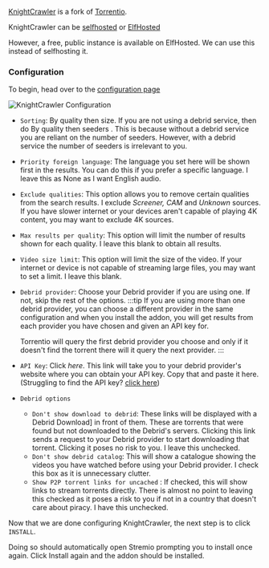 
<StremioAddonButtons id="knightcrawler" manifest="https://knightcrawler.elfhosted.com/manifest.json" configurable={true} configurationRequired={false} source="https://github.com/knightcrawler-stremio/knightcrawler"/> 

[KnightCrawler](https://github.com/knightcrawler-stremio/knightcrawler) is a fork of [Torrentio](addons?addon=torrentio).

KnightCrawler can be [selfhosted](https://github.com/knightcrawler-stremio/knightcrawler?tab=readme-ov-file#using) or [ElfHosted](https://elfhosted.com/apps/torrentio/)

However, a free, public instance is available on ElfHosted. We can use this instead of selfhosting it.

<h3>Configuration</h3>

To begin, head over to the [configuration page](https://knightcrawler.elfhosted.com/configure)

![KnightCrawler Configuration](/img/stremio/knightcrawler_setup.png)

- `Sorting`: By quality then size. If you are not using a debrid service, then do By quality then seeders . 
                This is because without a debrid service you are reliant on the number of seeders. 
            However, with a debrid service the number of seeders is irrelevant to you.
- `Priority foreign language`: The language you set here will be shown first in the results. 
                                You can do this if you prefer a specific language. 
                                I leave this as None as I want English audio.
- `Exclude qualities`: This option allows you to remove certain qualities from the search results. 
                        I exclude *Screener, CAM* and *Unknown* sources. 
                        If you have slower internet or your devices aren't capable of playing 4K content, you may want to exclude 4K sources.
- `Max results per quality`: This option will limit the number of results shown for each quality. 
                                I leave this blank to obtain all results.
- `Video size limit`: This option will limit the size of the video. 
                        If your internet or device is not capable of streaming large files, you may want to set a limit. 
                        I leave this blank.
- `Debrid provider`: Choose your Debrid provider if you are using one. 
                        If not, skip the rest of the options.
    :::tip
    If you are using more than one debrid provider, you can choose a different provider in the same configuration and when you install the addon, you will get results from each provider you have chosen and given an API key for.

    Torrentio will query the first debrid provider you choose and only if it doesn't find the torrent there will it query the next provider.
    :::
- `API Key`: Click *here*. This link will take you to your debrid provider's website where you can obtain your API key. 
                Copy that and paste it here. (Struggling to find the API key? [click here](faq#where-can-i-find-my-debrid-api-key))
- `Debrid options`
    - `Don't show download to debrid`: These links will be displayed with a Debrid Download] in front of them. 
                                        These are torrents that were found but not downloaded to the Debrid's servers. 
                                        Clicking this link sends a request to your Debrid provider to start downloading that torrent. 
                                        Clicking it poses no risk to you. 
                                        I leave this unchecked.
    - `Don't show debrid catalog`: This will show a catalogue showing the videos you have watched before using your Debrid provider. 
                                    I check this box as it is unnecessary clutter.
    - `Show P2P torrent links for uncached` :  If checked, this will show links to stream torrents directly. 
                                                There is almost no point to leaving this checked as it poses a risk to you if not in a country that doesn't care about piracy. 
                                                I have this unchecked.

Now that we are done configuring KnightCrawler, the next step is to click `INSTALL`. 

Doing so should automatically open Stremio prompting you to install once again. 
Click Install again and the addon should be installed.